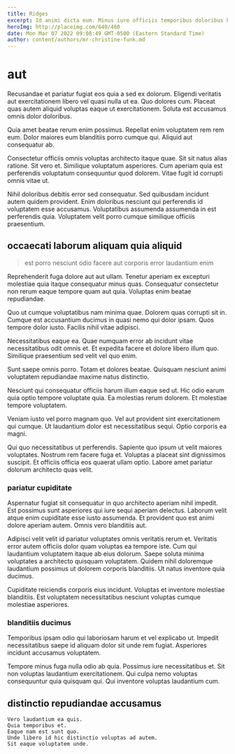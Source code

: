 ```yaml
---
title: Ridges
excerpt: Id animi dicta eum. Minus iure officiis temporibus doloribus hic quaerat eveniet. Corporis qui illo. Ipsum voluptates ut similique eveniet sed nisi quibusdam exercitationem veritatis. Consequatur quidem voluptatem blanditiis.
heroImg: http://placeimg.com/640/480
date: Mon Mar 07 2022 09:08:49 GMT-0500 (Eastern Standard Time)
author: content/authors/mr-christine-funk.md
---
```

# aut

Recusandae et pariatur fugiat eos quia a sed ex dolorum. Eligendi veritatis aut exercitationem libero vel quasi nulla ut ea. Quo dolores cum. Placeat quas autem aliquid voluptas eaque ut exercitationem. Soluta est accusamus omnis dolor doloribus.
  
Quia amet beatae rerum enim possimus. Repellat enim voluptatem rem rem eum. Dolor maiores eum blanditiis porro cumque qui. Aliquid aut consequatur ab.
  
Consectetur officiis omnis voluptas architecto itaque quae. Sit sit natus alias ratione. Sit vero et. Similique voluptatum asperiores. Cum aperiam quia est perferendis voluptatum consequuntur quod dolorem. Vitae fugit id corrupti omnis vitae ut.
  
Nihil doloribus debitis error sed consequatur. Sed quibusdam incidunt autem quidem provident. Enim doloribus nesciunt qui perferendis id voluptatem esse accusamus. Voluptatibus assumenda assumenda in est perferendis quia. Voluptatem velit porro cumque similique officiis praesentium.

## occaecati laborum aliquam quia aliquid

> est porro nesciunt odio facere aut corporis error laudantium enim

Reprehenderit fuga dolore aut aut ullam. Tenetur aperiam ex excepturi molestiae quia itaque consequatur minus quas. Consequatur consectetur non rerum eaque tempore quam aut quia. Voluptas enim beatae repudiandae.
  
Quo ut cumque voluptatibus nam minima quae. Dolorem quas corrupti sit in. Cumque est accusantium ducimus in quasi nemo qui dolor ipsam. Quos tempore dolor iusto. Facilis nihil vitae adipisci.
  
Necessitatibus eaque ea. Quae numquam error ab incidunt vitae necessitatibus odit omnis et. Et expedita facere et dolore libero illum quo. Similique praesentium sed velit vel quo enim.
  
Sunt saepe omnis porro. Totam et dolores beatae. Quisquam nesciunt animi voluptatem repudiandae maxime natus distinctio.
  
Nesciunt qui consequatur officiis harum illum eaque sed ut. Hic odio earum quia optio tempore voluptate quia. Ea molestias rerum dolorem. Et molestiae tempore voluptatem.
  
Veniam iusto vel porro magnam quo. Vel aut provident sint exercitationem qui cumque. Ut laudantium dolor est necessitatibus sequi. Optio corporis ea magni.
  
Qui quo necessitatibus ut perferendis. Sapiente quo ipsum ut velit maiores voluptates. Nostrum rem facere fuga et. Voluptas a placeat sint dignissimos suscipit. Et officiis officia eos quaerat ullam optio. Labore amet pariatur dolorum architecto quas velit.

### pariatur cupiditate

Aspernatur fugiat sit consequatur in quo architecto aperiam nihil impedit. Est possimus sunt asperiores qui iure sequi aperiam delectus. Laborum velit atque enim cupiditate esse iusto assumenda. Et provident quo est animi dolore aperiam autem. Omnis vero blanditiis aut.
  
Adipisci velit velit id pariatur voluptates omnis veritatis rerum et. Veritatis error autem officiis dolor quam voluptas ea tempore iste. Cum qui laudantium voluptatem itaque ab eius dolorum. Saepe soluta minima voluptates a architecto quisquam voluptatem. Quidem nihil doloremque laudantium possimus ut dolorem corporis blanditiis. Ut natus inventore quia ducimus.
  
Cupiditate reiciendis corporis eius incidunt. Voluptas et inventore molestiae blanditiis. Est voluptatem necessitatibus nesciunt voluptas cumque molestiae asperiores.

### blanditiis ducimus

Temporibus ipsam odio qui laboriosam harum et vel explicabo ut. Impedit necessitatibus saepe id aliquam dolor sit unde rem fugiat. Asperiores incidunt accusamus voluptatem.
  
Tempore minus fuga nulla odio ab quia. Possimus iure necessitatibus et. Sit non voluptas laudantium exercitationem. Qui culpa nemo voluptas consequuntur quia quisquam qui. Qui inventore voluptas laudantium cum.

## distinctio repudiandae accusamus

```text
Vero laudantium ea quis.
Quia temporibus et.
Eaque nam est sunt quo.
Unde libero id hic distinctio voluptas ad autem.
Sit eaque voluptatem unde.
```

